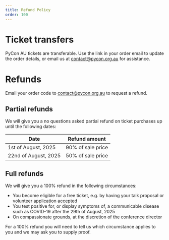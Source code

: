 ```yaml
---
title: Refund Policy
order: 100
---
```


# Ticket transfers

PyCon AU tickets are transferable. Use the link in your order email to update the order details, or email us at contact@pycon.org.au for assistance.

# Refunds

Email your order code to contact@pycon.org.au to request a refund.

## Partial refunds

We will give you a no questions asked partial refund on ticket purchases up until the following dates:

| Date | Refund amount |
| - | - |
|  1st of August, 2025 | 90% of sale price |
| 22nd of August, 2025 | 50% of sale price |

## Full refunds

We will give you a 100% refund in the following circumstances:
- You become eligible for a free ticket, e.g. by having your talk proposal or volunteer application accepted
- You test positive for, or display symptoms of, a communicable disease such as COVID-19 after the 29th of August, 2025
- On compassionate grounds, at the discretion of the conference director
 
 For a 100% refund you will need to tell us which circumstance applies to you and we may ask you to supply proof.
